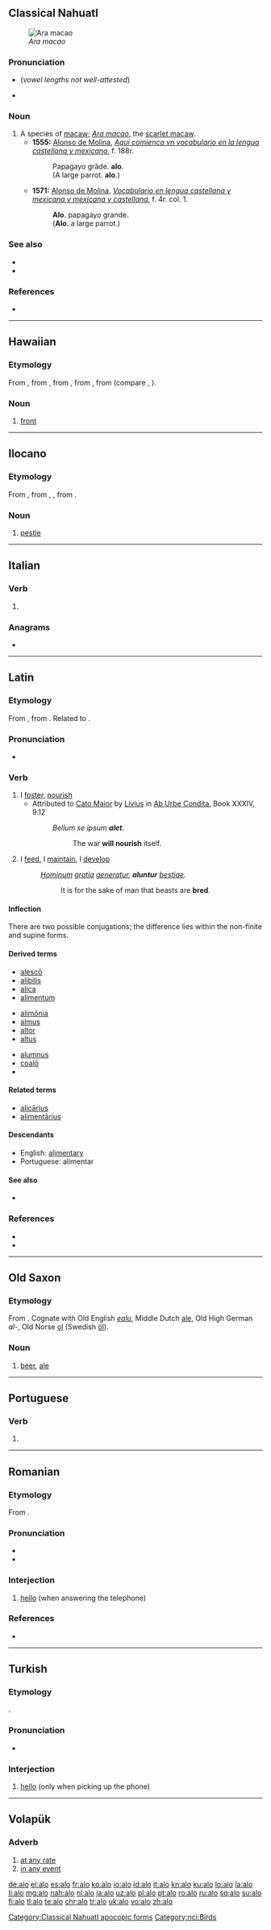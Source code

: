 {{also|Alo|alo-|-alo|álo|aló|alò|á-lô}}
==Classical Nahuatl==
[[File:Scarlet Macaw.jpg|thumb|''Ara macao'']]

===Pronunciation===
* {{IPA|/alo/|lang=nci}} (''vowel lengths not well-attested'')
* {{IPA|[ˈá.lo]|lang=nci}}

===Noun===
{{nci-noun|a|pl=alomeh}}

# A species of [[macaw]]; ''[[Ara macao]]'', the [[scarlet macaw]].
#* '''1555:''' [[w:Alonso de Molina|Alonso de Molina]], ''[[w:Aquí comiença un vocabulario en la lengua castellana y mexicana|Aqui comienca vn vocabulario en la lengua castellana y mexicana]]'', f. 188r.
#*: Papagayo grãde. '''alo'''.
#*: (A large parrot. '''alo'''.)
#* '''1571:''' [[w:Alonso de Molina|Alonso de Molina]], ''[[w:Vocabulario en lengua castellana y mexicana y mexicana y castellana|Vocabulario en lengua castellana y mexicana y mexicana y castellana]]'', f. 4r. col. 1.
#*: '''Alo'''. papagayo grande.
#*: ('''Alo'''. a large parrot.)

===See also===
* {{pedialite|Scarlet macaw}}
* {{specieslite|Ara macao}}

===References===
* {{cite-book|author=[[w:Alonso de Molina|Alonso de Molina]]|year=2008|title=[[w:Vocabulario en lengua castellana y mexicana y mexicana y castellana|Vocabulario en lengua castellana y mexicana y mexicana y castellana]] (1571)|publisher=Editorial Porrúa|page=4}}

[[Category:Classical Nahuatl apocopic forms]]
[[Category:nci:Birds]]

----

==Hawaiian==

===Etymology===
From {{etyl|poz-pol-pro|haw}} {{m|poz-pol-pro|*qaro}}, from {{etyl|poz-oce-pro|haw}} {{m|poz-oce-pro|*qarop}}, from {{etyl|pqe-pro|haw}}, from {{etyl|poz-cet-pro|haw}}, from {{etyl|poz-pro|haw}} {{m|poz-pro|*qadəp}} (compare {{etyl|id|-}} {{m|id|hadap}}, {{etyl|ms|-}} {{m|ms|hadap}}).

===Noun===
{{head|haw|noun}}

# [[front]] {{gloss|facing side}}

----

==Ilocano==

===Etymology===
From {{etyl|phi-pro|ilo}}, from {{etyl|poz-pro|ilo}} {{m|poz-pro|*qahəlu}}, {{m|poz-pro|*laqəlu}}, from {{etyl|map-pro|ilo}} {{m|map-pro|*qaSəlu}}.

===Noun===
{{head|ilo|noun}}

# [[pestle]] {{gloss|instrument used with a mortar to grind things}}

----

==Italian==

===Verb===
{{head|it|verb form}}

# {{inflection of|alare||1|s|pres|indc|lang=it}}

===Anagrams===
* {{l|it|olà}}

----

==Latin==

===Etymology===
{{PIE root|la|h₂el}}
From {{inh|la|itc-pro|*alō}}, from {{inh|la|ine-pro|*h₂életi||grow, nourish}}. Related to {{m|la|oleō}}.

===Pronunciation===
* {{la-IPA|alō|eccl=1}}

===Verb===
{{la-verb|alō|alere|aluī|altum|sup2=alitum|conj=3}}

# I [[foster]], [[nourish]]
#* Attributed to [[w:Cato the Elder|Cato Maior]] by [[w:Livy|Livius]] in [[w:Ab Urbe Condita Libri|Ab Urbe Condita]], Book XXXIV, 9.12
#*: ''Bellum se ipsum '''alet'''''.
#*:: The war '''will nourish''' itself.
# I [[feed]], I [[maintain]], I [[develop]]
#: ''[[homo|Hominum]] [[gratia]] [[genero|generatur]], '''aluntur''' [[bestia|bestiae]].''
#:: It is for the sake of man that beasts are '''bred'''.

====Inflection====
There are two possible conjugations; the difference lies within the non-finite and supine forms. 
{{la-conj-3rd|al|alu|alt}}
{{la-conj-3rd|al|alu|alit}}

====Derived terms====
{{top3}}
* [[alesco|alescō]]
* [[alibilis]]
* [[alica]]
* [[alimentum]]
{{mid3}}
* [[alimonia|alimōnia]]
* [[almus]]
* [[altor]]
* [[altus]]
{{mid3}}
* [[alumnus]]
* [[coalo|coalō]]
* {{l|la|elementum}}
{{bottom}}

====Related terms====
* [[alicarius|alicārius]]
* [[alimentarius|alimentārius]]

====Descendants====
* English: [[alimentary]]
* Portuguese: alimentar

====See also====
* {{l|la|oleō}}

===References===
* {{R:L&S}}
* {{R:Gaffiot}}

----

==Old Saxon==

===Etymology===
From {{inh|osx|gem-pro|*alu}}. Cognate with Old English ''[[ealu]]'', Middle Dutch [[ale]], Old High German ''al-'', Old Norse [[ǫl]] (Swedish [[öl]]).

===Noun===
{{osx-noun|g=n}}

# [[beer]], [[ale]]

----

==Portuguese==

===Verb===
{{pt-verb-form}}

# {{pt-verb form of|alar|ar|indicative|present|singular|first}}

----

==Romanian==
===Etymology===
From {{etyl|fr|ro}} {{m|fr|allô}}.

===Pronunciation===
* {{IPA|/aˈlo/|lang=ro}}
* {{rhymes|o|lang=ro}}

===Interjection===
{{head|ro|interjection}}

# [[hello]] (when answering the telephone)

===References===
* {{R:DEX}}

----

==Turkish==

===Etymology===
{{bor|tr|fr|allô}}.

===Pronunciation===
* {{IPA|ʌlɒ|lang=tr}}

===Interjection===
{{head|tr|interjection}}

# [[hello]] (only when picking up the phone)

----

==Volapük==

===Adverb===
{{head|vo|adverb}}

# [[at any rate]]
# [[in any event]]

[[de:alo]]
[[el:alo]]
[[es:alo]]
[[fr:alo]]
[[ko:alo]]
[[io:alo]]
[[id:alo]]
[[it:alo]]
[[kn:alo]]
[[ku:alo]]
[[lo:alo]]
[[la:alo]]
[[li:alo]]
[[mg:alo]]
[[nah:alo]]
[[nl:alo]]
[[ja:alo]]
[[uz:alo]]
[[pl:alo]]
[[pt:alo]]
[[ro:alo]]
[[ru:alo]]
[[sq:alo]]
[[su:alo]]
[[fi:alo]]
[[tl:alo]]
[[te:alo]]
[[chr:alo]]
[[tr:alo]]
[[uk:alo]]
[[vo:alo]]
[[zh:alo]]